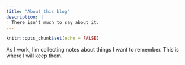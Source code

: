 ```yaml
---
title: "About this blog"
description: |
  There isn't much to say about it.
---
```


```r
knitr::opts_chunk$set(echo = FALSE)
```
As I work, I'm collecting notes about things I want to remember. This is where I will keep them. 